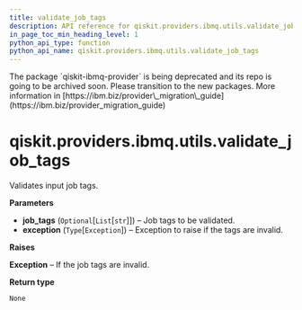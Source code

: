 ```yaml
---
title: validate_job_tags
description: API reference for qiskit.providers.ibmq.utils.validate_job_tags
in_page_toc_min_heading_level: 1
python_api_type: function
python_api_name: qiskit.providers.ibmq.utils.validate_job_tags
---
```


<Admonition title="Warning" type="caution">
  The package `qiskit-ibmq-provider` is being deprecated and its repo is going to be archived soon. Please transition to the new packages. More information in [https://ibm.biz/provider\_migration\_guide](https://ibm.biz/provider_migration_guide)
</Admonition>

# qiskit.providers.ibmq.utils.validate\_job\_tags

<Function id="qiskit.providers.ibmq.utils.validate_job_tags" github="https://github.com/qiskit/qiskit-ibmq-provider/tree/stable/0.20/qiskit/providers/ibmq/utils/utils.py" signature="validate_job_tags(job_tags, exception)">
  Validates input job tags.

  **Parameters**

  *   **job\_tags** (`Optional`\[`List`\[`str`]]) – Job tags to be validated.
  *   **exception** (`Type`\[`Exception`]) – Exception to raise if the tags are invalid.

  **Raises**

  **Exception** – If the job tags are invalid.

  **Return type**

  `None`
</Function>

